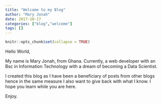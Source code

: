 ```yaml
---
title: "Welcome to my Blog"
author: "Mary Jonah"
date: 2017-10-17
categories: ["blog","welcome"]
tags: []
---
```


```r
knitr::opts_chunk$set(collapse = TRUE)
```

Hello World,

My name is Mary Jonah, from Ghana. Currently, a web developer with an Bsc in Information Technology with a dream of becoming a Data Scientist.

I created this blog as I have been a beneficiary of posts from other blogs hence in the same measure I also want to give back with what I know. 
I hope you learn while you are here.

Enjoy.
